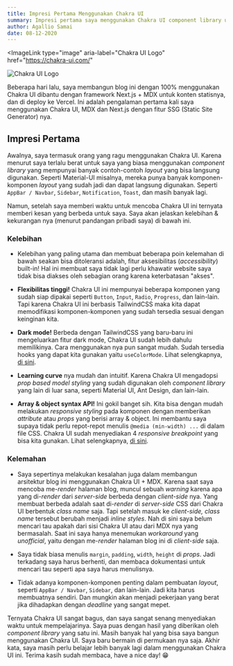 ```yaml
---
title: Impresi Pertama Menggunakan Chakra UI
summary: Impresi pertama saya menggunakan Chakra UI component library untuk membuat blog ini.
author: Agallio Samai
date: 08-12-2020
---
```


<ImageLink
  type="image"
  aria-label="Chakra UI Logo"
  href="https://chakra-ui.com/"
>
  <Image
    alt="Chakra UI Logo"
    src="/images/blog/chakra-ui-logo.webp"
    width={1000}
    height={400}
    priority
  />
</ImageLink>

Beberapa hari lalu, saya membangun blog ini dengan 100% menggunakan Chakra UI dibantu dengan framework Next.js + MDX untuk konten statisnya, dan di deploy ke Vercel. Ini adalah pengalaman pertama kali saya menggunakan Chakra UI, MDX dan Next.js dengan fitur SSG (Static Site Generator) nya.

## Impresi Pertama

Awalnya, saya termasuk orang yang ragu menggunakan Chakra UI. Karena menurut saya terlalu berat untuk saya yang biasa menggunakan _component library_ yang mempunyai banyak contoh-contoh _layout_ yang bisa langsung digunakan. Seperti Material-UI misalnya, mereka punya banyak komponen-komponen _layout_ yang sudah jadi dan dapat langsung digunakan. Seperti `AppBar / Navbar`, `Sidebar`, `Notification`, `Toast`, dan masih banyak lagi.

Namun, setelah saya memberi waktu untuk mencoba Chakra UI ini ternyata memberi kesan yang berbeda untuk saya. Saya akan jelaskan kelebihan & kekurangan nya (menurut pandangan pribadi saya) di bawah ini.

### Kelebihan

- Kelebihan yang paling utama dan membuat beberapa poin kelemahan di bawah seakan bisa ditoleransi adalah, fitur aksesibilitas (_accessibility_) built-in! Hal ini membuat saya tidak lagi perlu khawatir website saya tidak bisa diakses oleh sebagian orang karena keterbatasan "akses".

- **Flexibilitas tinggi!** Chakra UI ini mempunyai beberapa komponen yang sudah siap dipakai seperti `Button`, `Input`, `Radio`, `Progress`, dan lain-lain. Tapi karena Chakra UI ini berbasis TailwindCSS maka kita dapat memodifikasi komponen-komponen yang sudah tersedia sesuai dengan keinginan kita.

- **Dark mode!** Berbeda dengan TailwindCSS yang baru-baru ini mengeluarkan fitur dark mode, Chakra UI sudah lebih dahulu memilikinya. Cara menggunakan nya pun sangat mudah. Sudah tersedia hooks yang dapat kita gunakan yaitu `useColorMode`. Lihat selengkapnya, [di sini](https://chakra-ui.com/docs/features/color-mode#usecolormode).

- **Learning curve** nya mudah dan intuitif. Karena Chakra UI mengadopsi _prop based model styling_ yang sudah digunakan oleh _component library_ yang lain di luar sana, seperti Material UI, Ant Design, dan lain-lain.

- **Array & object syntax API!** Ini gokil banget sih. Kita bisa dengan mudah melakukan _responsive styling_ pada komponen dengan memberikan _attribute_ atau _props_ yang berisi array & object. Ini membantu saya supaya tidak perlu repot-repot menulis `@media (min-width) ...` di dalam file CSS. Chakra UI sudah menyediakan 4 _responsive breakpoint_ yang bisa kita gunakan. Lihat selengkapnya, [di sini](https://chakra-ui.com/docs/theming/theme#breakpoints).

### Kelemahan

- Saya sepertinya melakukan kesalahan juga dalam membangun arsitektur blog ini menggunakan Chakra UI + MDX. Karena saat saya mencoba me-_render_ halaman blog, muncul sebuah _warning_ karena apa yang di-_render_ dari _server-side_ berbeda dengan _client-side_ nya. Yang membuat berbeda adalah saat di-_render_ di _server-side_ CSS dari Chakra UI berbentuk _class name_ saja. Tapi setelah masuk ke _client-side, class name_ tersebut berubah menjadi _inline styles_. Nah di sini saya belum mencari tau apakah dari sisi Chakra UI atau dari MDX nya yang bermasalah. Saat ini saya hanya menemukan _workaround_ yang _unofficial_, yaitu dengan me-_render_ halaman blog ini di _client-side_ saja.

- Saya tidak biasa menulis `margin`, `padding`, `width`, `height` di _props_. Jadi terkadang saya harus berhenti, dan membaca dokumentasi untuk mencari tau seperti apa saya harus menulisnya.

- Tidak adanya komponen-komponen penting dalam pembuatan _layout_, seperti `AppBar / Navbar`, `Sidebar`, dan lain-lain. Jadi kita harus membuatnya sendiri. Dan mungkin akan menjadi pekerjaan yang berat jika dihadapkan dengan _deadline_ yang sangat mepet.

Ternyata Chakra UI sangat bagus, dan saya sangat senang menyediakan waktu untuk mempelajarinya. Saya puas dengan hasil yang diberikan oleh _component library_ yang satu ini. Masih banyak hal yang bisa saya bangun menggunakan Chakra UI. Saya baru bermain di permukaan nya saja. Akhir kata, saya masih perlu belajar lebih banyak lagi dalam menggunakan Chakra UI ini. Terima kasih sudah membaca, have a nice day! 😁
